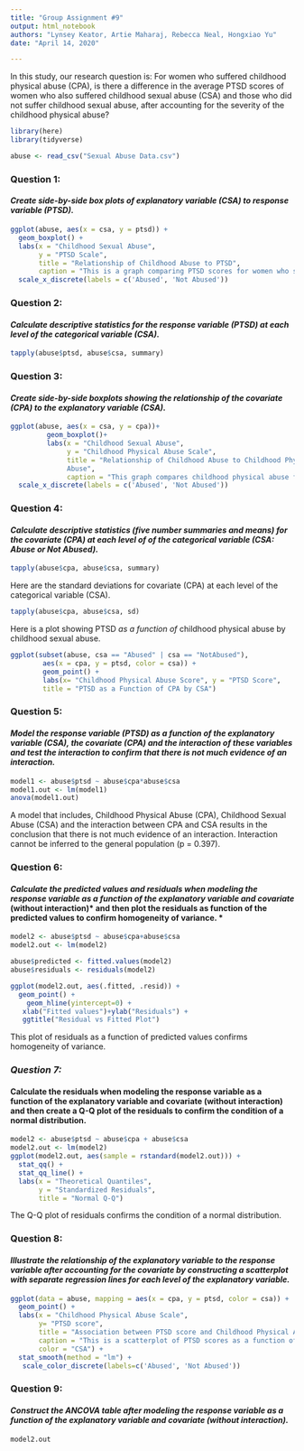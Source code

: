 ```yaml
---
title: "Group Assignment #9"
output: html_notebook
authors: "Lynsey Keator, Artie Maharaj, Rebecca Neal, Hongxiao Yu"
date: "April 14, 2020"

---
```


In this study, our research question is: For women who suffered childhood physical abuse (CPA), is there a difference in the average PTSD scores of women who also suffered childhood sexual abuse (CSA) and those who did not suffer childhood sexual abuse, after accounting for the severity of the childhood physical abuse? 

```r
library(here)
library(tidyverse)

abuse <- read_csv("Sexual Abuse Data.csv")
```

### **Question 1: **
#### *Create side-by-side box plots of explanatory variable (CSA) to response variable (PTSD).*

```r
ggplot(abuse, aes(x = csa, y = ptsd)) +
  geom_boxplot() +
  labs(x = "Childhood Sexual Abuse",
       y = "PTSD Scale",
       title = "Relationship of Childhood Abuse to PTSD",
       caption = "This is a graph comparing PTSD scores for women who suffered childhood sexual abuse. Higher scores indicate higher PTSD") +
  scale_x_discrete(labels = c('Abused', 'Not Abused'))
```

### **Question 2: **
#### *Calculate descriptive statistics for the response variable (PTSD) at each level of the categorical variable (CSA).*

```r
tapply(abuse$ptsd, abuse$csa, summary)
```

### **Question 3: **
#### *Create side-by-side boxplots showing the relationship of the covariate (CPA) to the explanatory variable (CSA).*

```r
ggplot(abuse, aes(x = csa, y = cpa))+
         geom_boxplot()+
         labs(x = "Childhood Sexual Abuse", 
              y = "Childhood Physical Abuse Scale",
              title = "Relationship of Childhood Abuse to Childhood Physical 
              Abuse",
              caption = "This graph compares childhood physical abuse for women who suffered childhood sexual abuse and those who did not. Higher scores indicate more abuse.") +
  scale_x_discrete(labels = c('Abused', 'Not Abused'))

```

### **Question 4: **
#### *Calculate descriptive statistics (five number summaries and means) for the covariate (CPA) at each level of of the categorical variable (CSA: Abuse or Not Abused). *

```r
tapply(abuse$cpa, abuse$csa, summary)
```

Here are the standard deviations for covariate (CPA) at each level of the categorical variable (CSA).

```r
tapply(abuse$cpa, abuse$csa, sd)
```

Here is a plot showing PTSD *as a function of* childhood physical abuse by childhood sexual abuse. 

```r
ggplot(subset(abuse, csa == "Abused" | csa == "NotAbused"),
        aes(x = cpa, y = ptsd, color = csa)) +
        geom_point() +
        labs(x= "Childhood Physical Abuse Score", y = "PTSD Score", 
        title = "PTSD as a Function of CPA by CSA")
```
### **Question 5: **
#### *Model the response variable (PTSD) as a function of the explanatory variable (CSA), the covariate (CPA) and the interaction of these variables and test the interaction to confirm that there is not much evidence of an interaction.*

```r
model1 <- abuse$ptsd ~ abuse$cpa*abuse$csa
model1.out <- lm(model1)
anova(model1.out)
```

A model that includes, Childhood Physical Abuse (CPA), Childhood Sexual Abuse (CSA) and the interaction between CPA and CSA results in the conclusion that there is not much evidence of an interaction. Interaction cannot be inferred to the general population (p = 0.397).

### **Question 6:** 
#### *Calculate the predicted values and residuals when modeling the response variable as a function of the explanatory variable and covariate *(without interaction)* and then plot the residuals as function of the predicted values to confirm homogeneity of variance. *

```r
model2 <- abuse$ptsd ~ abuse$cpa+abuse$csa
model2.out <- lm(model2)

abuse$predicted <- fitted.values(model2) 
abuse$residuals <- residuals(model2)
```

```r
ggplot(model2.out, aes(.fitted, .resid)) +
  geom_point() +
    geom_hline(yintercept=0) +
   xlab("Fitted values")+ylab("Residuals") +
   ggtitle("Residual vs Fitted Plot")
```
This plot of residuals as a function of predicted values confirms homogeneity of variance.

### *Question 7:*
#### **Calculate the residuals when modeling the response variable as a function of the explanatory variable and covariate (without interaction) and then create a Q-Q plot of the residuals to confirm the condition of a normal distribution.**

```r
model2 <- abuse$ptsd ~ abuse$cpa + abuse$csa
model2.out <- lm(model2)
ggplot(model2.out, aes(sample = rstandard(model2.out))) +
  stat_qq() +
  stat_qq_line() +
  labs(x = "Theoretical Quantiles", 
       y = "Standardized Residuals",
       title = "Normal Q-Q")
```
The Q-Q plot of residuals confirms the condition of a normal distribution.

### **Question 8: **
#### *Illustrate the relationship of the explanatory variable to the response variable after accounting for the covariate by constructing a scatterplot with separate regression lines for each level of the explanatory variable.*

```r
ggplot(data = abuse, mapping = aes(x = cpa, y = ptsd, color = csa)) +
  geom_point() +
  labs(x = "Childhood Physical Abuse Scale",
       y= "PTSD score",
       title = "Association between PTSD score and Childhood Physical Abuse Scale",
       caption = "This is a scatterplot of PTSD scores as a function of CSA and CPA (without interaction).",
       color = "CSA") +
  stat_smooth(method = "lm") +
   scale_color_discrete(labels=c('Abused', 'Not Abused'))
```
### **Question 9:**
#### *Construct the ANCOVA table after modeling the response variable as a function of the explanatory variable and covariate (without interaction).*

```r
model2.out
```

